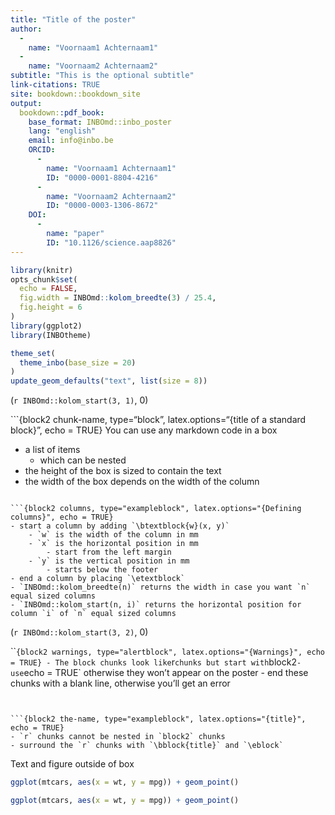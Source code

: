 ```yaml
---
title: "Title of the poster"
author:
  - 
    name: "Voornaam1 Achternaam1"
  - 
    name: "Voornaam2 Achternaam2"
subtitle: "This is the optional subtitle"
link-citations: TRUE
site: bookdown::bookdown_site
output:
  bookdown::pdf_book:
    base_format: INBOmd::inbo_poster
    lang: "english"
    email: info@inbo.be
    ORCID: 
      -
        name: "Voornaam1 Achternaam1"
        ID: "0000-0001-8804-4216"
      -
        name: "Voornaam2 Achternaam2"
        ID: "0000-0003-1306-8672"
    DOI: 
      -
        name: "paper"
        ID: "10.1126/science.aap8826"
---
```


```r
library(knitr)
opts_chunk$set(
  echo = FALSE,
  fig.width = INBOmd::kolom_breedte(3) / 25.4,
  fig.height = 6
)
library(ggplot2)
library(INBOtheme)
```

```r
theme_set(
  theme_inbo(base_size = 20)
)
update_geom_defaults("text", list(size = 8))
```

<!-- start of first column -->
\btextblock{`r INBOmd::kolom_breedte(3)`}(`r INBOmd::kolom_start(3, 1)`, 0)

```{block2 chunk-name, type="block", latex.options="{title of a standard block}", echo = TRUE}
You can use any markdown code in a box

- a list of items
    - which can be nested
- the height of the box is sized to contain the text
- the width of the box depends on the width of the column

```

```{block2 columns, type="exampleblock", latex.options="{Defining columns}", echo = TRUE}
- start a column by adding `\btextblock{w}(x, y)`
    - `w` is the width of the column in mm
    - `x` is the horizontal position in mm
        - start from the left margin
    - `y` is the vertical position in mm
        - starts below the footer
- end a column by placing `\etextblock`
- `INBOmd::kolom_breedte(n)` returns the width in case you want `n` equal sized columns
- `INBOmd::kolom_start(n, i)` returns the horizontal position for column `i` of `n` equal sized columns

```


\etextblock

<!-- start of second column -->
\btextblock{`r 2 * INBOmd::kolom_breedte(3)`}(`r INBOmd::kolom_start(3, 2)`, 0)

```{block2 warnings, type="alertblock", latex.options="{Warnings}", echo = TRUE}
- The block chunks look like `r` chunks but start with `block2`
- use `echo = TRUE` otherwise they won't appear on the poster
- end these chunks with a blank line, otherwise you'll get an error

```


```{block2 the-name, type="exampleblock", latex.options="{title}", echo = TRUE}
- `r` chunks cannot be nested in `block2` chunks
- surround the `r` chunks with `\bblock{title}` and `\eblock`

```

Text and figure outside of box

```r
ggplot(mtcars, aes(x = wt, y = mpg)) + geom_point()
```

\bblock{Figure in box}

```r
ggplot(mtcars, aes(x = wt, y = mpg)) + geom_point()
```

\eblock

\etextblock

